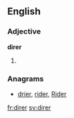 ==English==

===Adjective===
'''direr'''

# {{en-comparative of|dire}}

===Anagrams===
* [[drier#English|drier]], [[rider#English|rider]], [[Rider#English|Rider]]

[[fr:direr]]
[[sv:direr]]